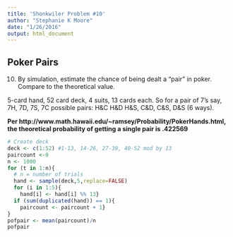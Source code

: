 ```yaml
---
title: 'Shonkwiler Problem #10'
author: "Stephanie K Moore"
date: "1/26/2016"
output: html_document
---
```

## Poker Pairs ##     

10. By simulation, estimate the chance of being dealt a "pair" in poker.  Compare to the theoretical value.    

5-card hand, 52 card deck, 4 suits, 13 cards each. So for a pair of 7's say, 7H, 7D, 7S, 7C possible pairs: H&C H&D H&S, C&D, C&S, D&S (6 ways).

**Per http://www.math.hawaii.edu/~ramsey/Probability/PokerHands.html, the theoretical probability of getting a single pair is .422569**


```r
# Create deck
deck <- c(1:52) #1-13, 14-26, 27-39, 40-52 mod by 13
paircount <-0
n <- 1000
for (t in 1:n){
  # n = number of trials
  hand <- sample(deck,5,replace=FALSE)
  for (i in 1:5){
    hand[i] <- hand[i] %% 13}
  if (sum(duplicated(hand)) == 1){
    paircount <- paircount + 1}
}
pofpair <- mean(paircount)/n
pofpair
```
